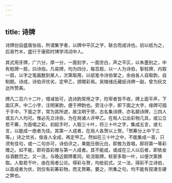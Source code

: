 ```yaml
---
---
---
```

title: 诗牌
---



诗牌创自盛唐张祜，所谓集字者，以牌中平仄之字，联合而成诗也。初以纸为之，后易竹木，盛行于康熙时博学鸿词中人。

其式用牙牌，广六分，厚一分，一面刻字，一面空白，声之平仄，以朱墨别之，中有桩牌一扇，曰诗伯。凡易牌，均为四分，每百扇，以一人为诗伯，掣桩牌，内取一扇，以字之笔画数到某人，次第取用，以纸笔令诗伯掌之，余由各人自取韵，自制题。诗成，诗伯评优劣，定甲乙，颁赠彩焉。吴陵储氏藏纸诗牌一副，曾为阮文达所赞美。

牌凡二百六十二叶，增减皆可，选诗韵常用之字，险窄者皆不收，牌上面平声，下面仄声，中二小字，注明某韵，便于押韵也。旁注小字，即下面之大字，缘牌可插于手中，下面之字，常为其所遮，故注明于旁。古名集诗牌，亦名鬬诗牌，三四人或五六人均可。惟必先立诗伯，为在局诸人评甲乙。在局人公出彩物几具，或公立若干筹，为首唱之彩。初起手时，人取三十叶，将三十叶之字，集成五言，或七言，以能成一绝者为佳。其第一人成者，在局人各贺以上贺。「贺筹分上中下三等。」诗之优劣，俟各人全成，再定甲乙。然如在三十叶之中，不能集成一首，只须有佳句，或一二句亦可，诗伯评之，果能压倒元白，即推为首唱，即将第一等彩赠之。如不能，即将首彩赠与第一人成者。其不能成，或成在三人以后者，即依金谷酒数罚之。又一法，与晚近鬬牌畧同，轮流取牌，桩家多取一叶，以便次第换取。人取若干叶，由在局者公论。得彩与贺，均依前式。又一法，得彩不立诗伯，以首成者为优，则仅有彩筹彩物，而无贺筹。要之，所集之句，均不能有捏凑生硬之弊也。